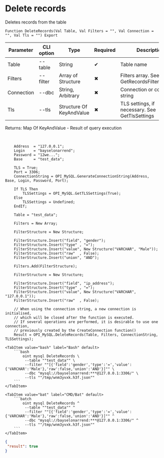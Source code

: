 ﻿---
sidebar_position: 13
description: Delete records and other functions to work with MySQL in the Open Integration Package, a free open-source integration library for 1C:Enterprise 8, OneScript and CLI
keywords: [1C, 1С, 1С:Enterprise, 1С:Enterprise 8.3, API, Integration, Services, Exchange, OneScript, CLI, MySQL]
---


# Delete records
 Deletes records from the table



`Function DeleteRecords(Val Table, Val Filters = "", Val Connection = "", Val Tls = "") Export`

  | Parameter | CLI option | Type | Required | Description |
  |-|-|-|-|-|
  | Table | --table | String | &#x2714; | Table name |
  | Filters | --filter | Array of Structure | &#x2716; | Filters array. See GetRecordsFilterStrucutre |
  | Connection | --dbc | String, Arbitrary | &#x2716; | Connection or connection string |
  | Tls | --tls | Structure Of KeyAndValue | &#x2716; | TLS settings, if necessary. See GetTlsSettings |

  
  Returns:  Map Of KeyAndValue - Result of query execution

<br/>



```bsl title="1C:Enterprise/OneScript code example"
    Address  = "127.0.0.1";
    Login    = "bayselonarrend";
    Password = "12we...";
    Base     = "test_data";

    TLS = True;
    Port = 3306;
    ConnectionString = OPI_MySQL.GenerateConnectionString(Address, Base, Login, Password, Port);

    If TLS Then
        TLSSettings = OPI_MySQL.GetTLSSettings(True);
    Else
        TLSSettings = Undefined;
    EndIf;

    Table = "test_data";

    Filters = New Array;

    FilterStructure = New Structure;

    FilterStructure.Insert("field", "gender");
    FilterStructure.Insert("type" , "=");
    FilterStructure.Insert("value", New Structure("VARCHAR", "Male"));
    FilterStructure.Insert("raw"  , False);
    FilterStructure.Insert("union", "AND");

    Filters.Add(FilterStructure);

    FilterStructure = New Structure;

    FilterStructure.Insert("field", "ip_address");
    FilterStructure.Insert("type" , "=");
    FilterStructure.Insert("value", New Structure("VARCHAR", "127.0.0.1"));
    FilterStructure.Insert("raw"  , False);

    // When using the connection string, a new connection is initialised,
    // which will be closed after the function is executed.
    // If several operations are performed, it is desirable to use one connection,
    // previously created by the CreateConnection function()
    Result = OPI_MySQL.DeleteRecords(Table, Filters, ConnectionString, TLSSettings);
```
 

 <Tabs>
  
    <TabItem value="bash" label="Bash" default>
        ```bash
            oint mysql DeleteRecords \
             --table ""test_data"" \
             --filter ""[{'field':'gender','type':'=','value':{'VARCHAR':'Male'},'raw':false,'union':'AND'}]"" \
             --dbc "mysql://bayselonarrend:***@127.0.0.1:3306/" \
             --tls ""/tmp/wnm3yvxk.h3f.json""
        ```
    </TabItem>
  
    <TabItem value="bat" label="CMD/Bat" default>
        ```batch
            oint mysql DeleteRecords ^
             --table ""test_data"" ^
             --filter ""[{'field':'gender','type':'=','value':{'VARCHAR':'Male'},'raw':false,'union':'AND'}]"" ^
             --dbc "mysql://bayselonarrend:***@127.0.0.1:3306/" ^
             --tls ""/tmp/wnm3yvxk.h3f.json""
        ```
    </TabItem>
</Tabs>


```json title="Result"
{
 "result": true
}
```
